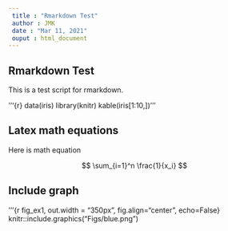 ---
 title : "Rmarkdown Test"
 author : JMK
 date : "Mar 11, 2021"
 ouput : html_document
---

## Rmarkdown Test
  
  This is a test script for rmarkdown.

'''{r}
 data(iris)
 library(knitr)
 kable(iris[1:10,])
'''

## Latex math equations

Here is math equation

$$
\sum_{i=1}^n \frac{1}{x_i}
$$

## Include graph

'''{r fig_ex1, out.width = "350px", fig.align="center", echo=False}
knitr::include.graphics("Figs/blue.png")